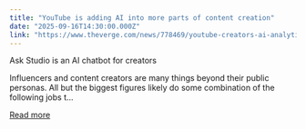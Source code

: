 ```yaml
---
title: "YouTube is adding AI into more parts of content creation"
date: "2025-09-16T14:30:00.000Z"
link: "https://www.theverge.com/news/778469/youtube-creators-ai-analytics-ask-studio-dubbing"
---
```


Ask Studio is an AI chatbot for creators	

Influencers and content creators are many things beyond their public personas. All but the biggest figures likely do some combination of the following jobs t...

[Read more](https://www.theverge.com/news/778469/youtube-creators-ai-analytics-ask-studio-dubbing)
